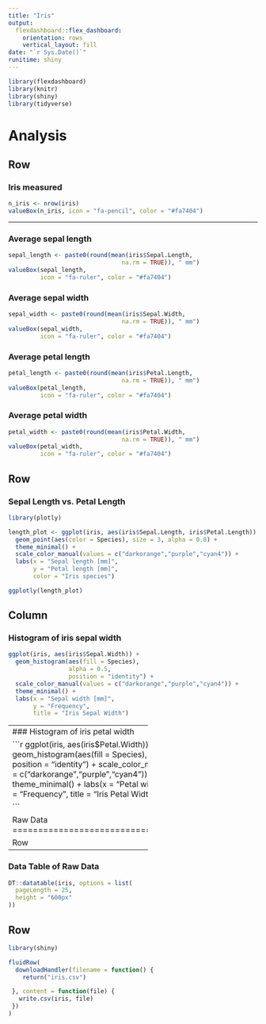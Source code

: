 ```yaml
---
title: "Iris"
output: 
  flexdashboard::flex_dashboard:
    orientation: rows
    vertical_layout: fill
date: "`r Sys.Date()`"
runitime: shiny
---
```


<style>
.navbar {
  background-color: #53e055;
  border-color: #53e055
}

.navbar-inverse .navbar-nav > li > a:hover,
.navbar-inverse .navbar-nav > li > a:focus {
    background-color: #ed8218;
    color: white;
}
.navbar-inverse .navbar-nav > .active > a,
.navbar-inverse .navbar-nav > .active > a:hover,
.navbar-inverse .navbar-nav > .active > a:focus {
  color: white;
  background-color: #ed8218;
}
.navbar-inverse .navbar-toggle:hover,
.navbar-inverse .navbar-toggle:focus {
  background-color: #ed8218;
}
.navbar-inverse .navbar-collapse,
.navbar-inverse .navbar-form {
  border-color: #ed8218;
}
</style>

  

```r
library(flexdashboard)
library(knitr)
library(shiny)
library(tidyverse)

```

Analysis
=====================================   

Row
-------------------------------------------------------------------------

### Iris measured

```r

n_iris <- nrow(iris)
valueBox(n_iris, icon = "fa-pencil", color = "#fa7404")

```

-------------------------------------------------------------------------

### Average sepal length

```r

sepal_length <- paste0(round(mean(iris$Sepal.Length, 
                                na.rm = TRUE)), " mm")
valueBox(sepal_length,
         icon = "fa-ruler", color = "#fa7404")

```

### Average sepal width

```r

sepal_width <- paste0(round(mean(iris$Sepal.Width, 
                                na.rm = TRUE)), " mm")
valueBox(sepal_width,
         icon = "fa-ruler", color = "#fa7404")

```

### Average petal length

```r

petal_length <- paste0(round(mean(iris$Petal.Length, 
                                na.rm = TRUE)), " mm")
valueBox(petal_length,
         icon = "fa-ruler", color = "#fa7404")

```

### Average petal width

```r

petal_width <- paste0(round(mean(iris$Petal.Width, 
                                na.rm = TRUE)), " mm")
valueBox(petal_width,
         icon = "fa-ruler", color = "#fa7404")

```


Row
-------------------------------------

### Sepal Length vs. Petal Length

```r

library(plotly)

length_plot <- ggplot(iris, aes(iris$Sepal.Length, iris$Petal.Length)) +
  geom_point(aes(color = Species), size = 3, alpha = 0.8) +
  theme_minimal() +
  scale_color_manual(values = c("darkorange","purple","cyan4")) +
  labs(x = "Sepal length [mm]",
       y = "Petal length [mm]",
       color = "Iris species") 

ggplotly(length_plot)

```

Column
---------------------------------------
### Histogram of iris sepal width

```r

ggplot(iris, aes(iris$Sepal.Width)) +
  geom_histogram(aes(fill = Species),
                 alpha = 0.5,
                 position = "identity") +
  scale_color_manual(values = c("darkorange","purple","cyan4")) +
  theme_minimal() +
  labs(x = "Sepal width [mm]",
       y = "Frequency",
       title = "Iris Sepal Width") 

```

---------------------------------------
### Histogram of iris petal width

```r

ggplot(iris, aes(iris$Petal.Width)) +
  geom_histogram(aes(fill = Species),
                 alpha = 0.5,
                 position = "identity") +
  scale_color_manual(values = c("darkorange","purple","cyan4")) +
  theme_minimal() +
  labs(x = "Petal width [mm]",
       y = "Frequency",
       title = "Iris Petal Width") 

```


Raw Data
=====================================   

Row
-------------------------------------

### Data Table of Raw Data

```r
DT::datatable(iris, options = list(
  pageLength = 25, 
  height = "600px"
))
```

Row {data-height=100}
-------------------------------------

```r

library(shiny)

fluidRow(
  downloadHandler(filename = function() { 
    return("iris.csv")

 }, content = function(file) {
   write.csv(iris, file)
 })
)

```
